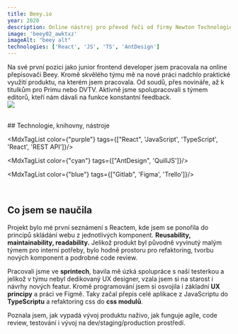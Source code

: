 ```yaml
---
title: Beey.io
year: 2020
description: Online nástroj pro převod řeči od firmy Newton Technologies. 
image: 'beey02_awktxz'
imageAlt: "beey alt"
technologies: ['React', 'JS', 'TS', 'AntDesign']
---
```


Na své první pozici jako junior frontend developer jsem pracovala na online přepisovači
<MdxLink url="https://www.beey.io/cs/">Beey</MdxLink>.
Kromě skvělého týmu mě na nové práci nadchlo praktické využití produktu, na kterém jsem pracovala. Od soudů, přes novináře, až k titulkům pro Primu nebo DVTV. Aktivně jsme spolupracovali s týmem editorů, kteří nám dávali na funkce konstantní feedback.
<br/>
<img src="https://res.cloudinary.com/doqtwlcxw/image/upload/v1691495712/beey02_awktxz.webp"/>

<br/>
## Technologie, knihovny, nástroje

<MdxTagList color={"purple"} tags={["React", 'JavaScript', 'TypeScript', 'React', 'REST API']}/>

<MdxTagList color={"cyan"} tags={["AntDesign", 'QuillJS']}/>

<MdxTagList color={"blue"} tags={["Gitlab", 'Figma', 'Trello']}/>

<br/>

## Co jsem se naučila
 Projekt bylo mé první seznámení s Reactem, kde jsem se ponořila do principů skládání webu z jednotlivých komponent. **Reusability, maintainability, readability.**
Jelikož produkt byl původně vyvinutý malým týmem pro interní potřeby, bylo hodně prostoru pro refaktoring, tvorbu nových komponent a podrobné code review.

<div class="mdx-space--md"></div>

Pracovali jsme ve **sprintech**, bavila mě úzká spolupráce s naší testerkou a jelikož v týmu nebyl dedikovaný UX designer, vzala jsem si na starost i návrhy nových featur. Kromě programování jsem si osvojila i základní **UX principy** a práci ve Figmě. Taky začal přepis celé aplikace z JavaScriptu do **TypeScriptu** a refaktoring css do **css modulů**. 

<div class="mdx-space--md"></div>

Poznala jsem, jak vypadá vývoj produktu naživo, jak funguje agile, code review, testování i vývoj na dev/staging/production prostředí. 